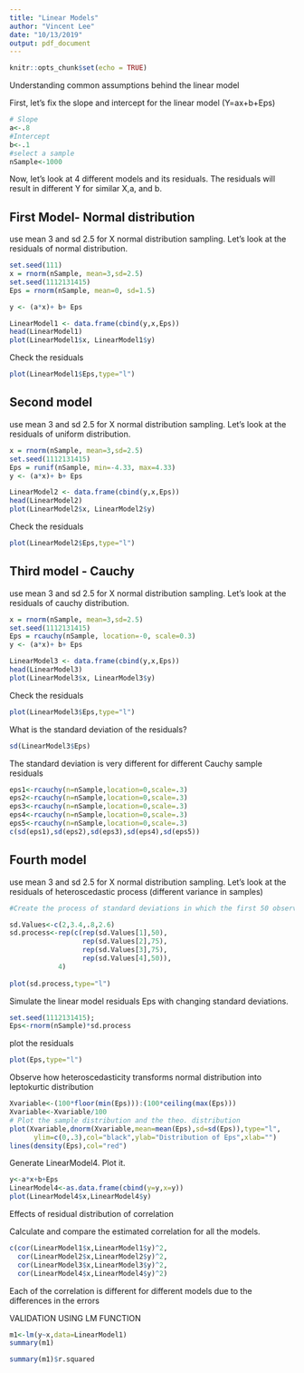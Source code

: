 ---
title: "Linear Models"
author: "Vincent Lee"
date: "10/13/2019"
output: pdf_document
---

```{r setup, include=FALSE}
knitr::opts_chunk$set(echo = TRUE)
```

Understanding common assumptions behind the linear model

First, let's fix the slope and intercept for the linear model (Y=ax+b+Eps)

```{r}
# Slope
a<-.8 
#Intercept
b<-.1
#select a sample
nSample<-1000
```


Now, let's look at 4 different models and its residuals.
The residuals will result in different Y for similar X,a, and b. 

## First Model- Normal distribution

use mean 3 and sd 2.5 for X normal distribution sampling.
Let's look at the residuals of normal distribution. 

```{r}
set.seed(111)
x = rnorm(nSample, mean=3,sd=2.5)
set.seed(1112131415)
Eps = rnorm(nSample, mean=0, sd=1.5)

y <- (a*x)+ b+ Eps

LinearModel1 <- data.frame(cbind(y,x,Eps))
head(LinearModel1)
plot(LinearModel1$x, LinearModel1$y)
```

Check the residuals

```{r}
plot(LinearModel1$Eps,type="l")
```


## Second model

use mean 3 and sd 2.5 for X normal distribution sampling.
Let's look at the residuals of uniform distribution. 

```{r}
x = rnorm(nSample, mean=3,sd=2.5)
set.seed(1112131415)
Eps = runif(nSample, min=-4.33, max=4.33)
y <- (a*x)+ b+ Eps

LinearModel2 <- data.frame(cbind(y,x,Eps))
head(LinearModel2)
plot(LinearModel2$x, LinearModel2$y)
```

Check the residuals

```{r}
plot(LinearModel2$Eps,type="l")
```

## Third model - Cauchy

use mean 3 and sd 2.5 for X normal distribution sampling.
Let's look at the residuals of cauchy distribution. 

```{r}
x = rnorm(nSample, mean=3,sd=2.5)
set.seed(1112131415)
Eps = rcauchy(nSample, location=-0, scale=0.3)
y <- (a*x)+ b+ Eps

LinearModel3 <- data.frame(cbind(y,x,Eps))
head(LinearModel3)
plot(LinearModel3$x, LinearModel3$y)
```

Check the residuals

```{r}
plot(LinearModel3$Eps,type="l")
```


What is the standard deviation of the residuals?

```{r}
sd(LinearModel3$Eps)
```

The standard deviation is very different for different Cauchy sample residuals 
```{r}
eps1<-rcauchy(n=nSample,location=0,scale=.3)
eps2<-rcauchy(n=nSample,location=0,scale=.3)
eps3<-rcauchy(n=nSample,location=0,scale=.3)
eps4<-rcauchy(n=nSample,location=0,scale=.3)
eps5<-rcauchy(n=nSample,location=0,scale=.3)
c(sd(eps1),sd(eps2),sd(eps3),sd(eps4),sd(eps5))
```


## Fourth model

use mean 3 and sd 2.5 for X normal distribution sampling.
Let's look at the residuals of heteroscedastic process (different variance in samples)

```{r}
#Create the process of standard deviations in which the first 50 observations have sigma=2, followed by 75 observations with sigma=3.4, followed by 75 observations with sigma=0.8 and concluded by 50 observations with sigma=2.6.

sd.Values<-c(2,3.4,.8,2.6)
sd.process<-rep(c(rep(sd.Values[1],50),
                  rep(sd.Values[2],75),
                  rep(sd.Values[3],75),
                  rep(sd.Values[4],50)),
            4)
            
plot(sd.process,type="l")
```


Simulate the linear model residuals Eps with changing standard deviations.
```{r}
set.seed(1112131415);
Eps<-rnorm(nSample)*sd.process

```

plot the residuals
```{r}
plot(Eps,type="l")
```

Observe how heteroscedasticity transforms normal distribution into leptokurtic distribution

```{r}
Xvariable<-(100*floor(min(Eps))):(100*ceiling(max(Eps)))
Xvariable<-Xvariable/100
# Plot the sample distribution and the theo. distribution
plot(Xvariable,dnorm(Xvariable,mean=mean(Eps),sd=sd(Eps)),type="l",
      ylim=c(0,.3),col="black",ylab="Distribution of Eps",xlab="")
lines(density(Eps),col="red")
```

Generate LinearModel4.
Plot it.
```{r}
y<-a*x+b+Eps
LinearModel4<-as.data.frame(cbind(y=y,x=y))
plot(LinearModel4$x,LinearModel4$y)
```


Effects of residual distribution of correlation

Calculate and compare the estimated correlation for all the models.

```{r}
c(cor(LinearModel1$x,LinearModel1$y)^2,
  cor(LinearModel2$x,LinearModel2$y)^2,
  cor(LinearModel3$x,LinearModel3$y)^2,
  cor(LinearModel4$x,LinearModel4$y)^2)
```

Each of the correlation is different for different models due to the differences in the errors

VALIDATION USING LM FUNCTION

```{r}
m1<-lm(y~x,data=LinearModel1)
summary(m1)
```

```{r}
summary(m1)$r.squared
```

